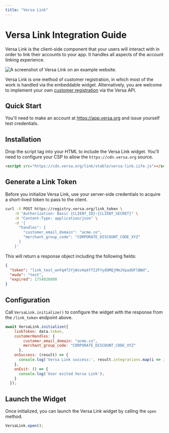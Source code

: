 ```yaml
---
title: "Versa Link"
---
```


# Versa Link Integration Guide

Versa Link is the client-side component that your users will interact with in order to link their accounts to your app. It handles all aspects of the account linking experience.

![A screenshot of Versa Link on an example website.](https://raw.githubusercontent.com/versa-protocol/docs/main/assets/versa_link.png)

Versa Link is one method of customer registration, in which most of the work is handled via the embeddable widget. Alternatively, you are welcome to implement your own [customer registration](/customer_registration) via the Versa API.

## Quick Start

You'll need to make an account at https://app.versa.org and issue yourself test credentials.

## Installation

Drop the script tag into your HTML to include the Versa Link widget. You'll need to configure your CSP to allow the `https://cdn.versa.org` source.

```html
<script src="https://cdn.versa.org/link/stable/versa-link.iife.js"></script>
```

## Generate a Link Token

Before you initialize Versa Link, use your server-side credentials to acquire a short-lived token to pass to the client.

```bash
curl -X POST https://registry.versa.org/link_token \
    -H "Authorization: Basic {CLIENT_ID}:{CLIENT_SECRET}" \
    -H "Content-Type: application/json" \
    -d '{
      "handles": {
        "customer_email_domain": "acme.co",
        "merchant_group_code": "CORPORATE_DISCOUNT_CODE_XYZ"
      }
    }'
```

This will return a response object including the following fields:
```json
{
  "token": "link_test_wnYq4f2YjWsvHq4ffI2FYydOMQjMmJVpadUFlBWd",
  "mode": "test",
  "expired": 1754020800
}
```

## Configuration

Call `VersaLink.initialize()` to configure the widget with the response from the `/link_token` endpoint above.

```js
await VersaLink.initialize({
    linkToken: data.token,
    customerHandles: {
        customer_email_domain: "acme.co",
        merchant_group_code: "CORPORATE_DISCOUNT_CODE_XYZ"
      },
    onSuccess: (result) => {
      console.log('Versa Link success:', result.integrations.map(i => i.name).join(', '));
    },
    onExit: () => {
      console.log('User exited Versa Link');
    }
  });
```

## Launch the Widget

Once initialized, you can launch the Versa Link widget by calling the `open` method.

```js
VersaLink.open();
```
